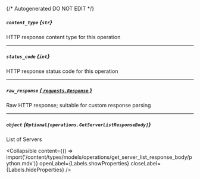 {/* Autogenerated DO NOT EDIT  */}

##### `content_type` *{`str`}*
HTTP response content type for this operation

---
##### `status_code` *{`int`}*
HTTP response status code for this operation

---
##### `raw_response` [*{ `requests.Response` }*](https://requests.readthedocs.io/en/latest/api/#requests.Response)
Raw HTTP response; suitable for custom response parsing

---
##### `object` *{`Optional[operations.GetServerListResponseBody]`}*
List of Servers

<Collapsible content={() => import('/content/types/models/operations/get_server_list_response_body/python.mdx')} openLabel={Labels.showProperties} closeLabel={Labels.hideProperties} />



